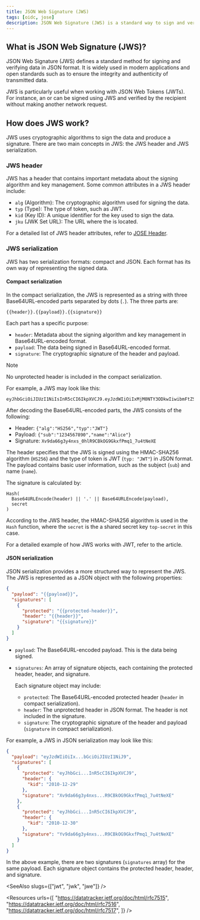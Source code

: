 ```yaml
---
title: JSON Web Signature (JWS)
tags: [oidc, jose]
description: JSON Web Signature (JWS) is a standard way to sign and verify data in JSON format. It is often used to ensure the integrity and authenticity of JSON Web Tokens (JWTs) in OpenID Connect (OIDC).
---
```


## What is JSON Web Signature (JWS)?

JSON Web Signature (JWS) defines a standard method for signing and verifying data in JSON format. It is widely used in modern applications and open standards such as <Ref slug="openid-connect" /> to ensure the integrity and authenticity of transmitted data.

JWS is particularly useful when working with <Ref slug="jwt">JSON Web Tokens (JWTs)</Ref>. For instance, an <Ref slug="id-token" /> or <Ref slug="access-token" /> can be signed using JWS and verified by the recipient without making another network request.

## How does JWS work?

JWS uses cryptographic algorithms to sign the data and produce a signature. There are two main concepts in JWS: the JWS header and JWS serialization.

### JWS header

JWS has a header that contains important metadata about the signing algorithm and key management. Some common attributes in a JWS header include:

- `alg` (Algorithm): The cryptographic algorithm used for signing the data.
- `typ` (Type): The type of token, such as JWT.
- `kid` (Key ID): A unique identifier for the key used to sign the data.
- `jku` (JWK Set URL): The URL where the <Ref slug="jwk" headingId="json-web-key-set-jwks" /> is located.

For a detailed list of JWS header attributes, refer to [JOSE Header](https://datatracker.ietf.org/doc/html/rfc7515#section-4).

### JWS serialization

JWS has two serialization formats: compact and JSON. Each format has its own way of representing the signed data.

#### Compact serialization

In the compact serialization, the JWS is represented as a string with three Base64URL-encoded parts separated by dots (`.`). The three parts are:

```
{{header}}.{{payload}}.{{signature}}
```

Each part has a specific purpose:

- `header`: Metadata about the signing algorithm and key management in Base64URL-encoded format.
- `payload`: The data being signed in Base64URL-encoded format.
- `signature`: The cryptographic signature of the header and payload.

> [!Note]
> No unprotected header is included in the compact serialization.

For example, a JWS may look like this:

```
eyJhbGciOiJIUzI1NiIsInR5cCI6IkpXVCJ9.eyJzdWIiOiIxMjM0NTY3ODkwIiwibmFtZSI6IkFsaWNlIn0.Xv9da66g3y4nxs_0hlR9CBkOG9GkxfPmq1_7u4tNeXE
```

After decoding the Base64URL-encoded parts, the JWS consists of the following:

- Header: `{"alg":"HS256","typ":"JWT"}`
- Payload: `{"sub":"1234567890","name":"Alice"}`
- Signature: `Xv9da66g3y4nxs_0hlR9CBkOG9GkxfPmq1_7u4tNeXE`

The header specifies that the JWS is signed using the HMAC-SHA256 algorithm (`HS256`) and the type of token is JWT (`typ: "JWT"`) in JSON format. The payload contains basic user information, such as the subject (`sub`) and name (`name`).

The signature is calculated by:

```
Hash(
  Base64URLEncode(header) || '.' || Base64URLEncode(payload),
  secret
)
```

According to the JWS header, the HMAC-SHA256 algorithm is used in the `Hash` function, where the `secret` is the a shared secret key `top-secret` in this case.

For a detailed example of how JWS works with JWT, refer to the <Ref slug="signing-key" /> article.

#### JSON serialization

JSON serialization provides a more structured way to represent the JWS. The JWS is represented as a JSON object with the following properties:

```json
{
  "payload": "{{payload}}",
  "signatures": [
    {
      "protected": "{{protected-header}}",
      "header": "{{header}}",
      "signature": "{{signature}}"
    }
  ]
}
```

- `payload`: The Base64URL-encoded payload. This is the data being signed.
- `signatures`: An array of signature objects, each containing the protected header, header, and signature.

  Each signature object may include:

  - `protected`: The Base64URL-encoded protected header (`header` in compact serialization).
  - `header`: The unprotected header in JSON format. The header is not included in the signature.
  - `signature`: The cryptographic signature of the header and payload (`signature` in compact serialization).

For example, a JWS in JSON serialization may look like this:

```json
{
  "payload": "eyJzdWIiOiIx...bGciOiJIUzI1NiJ9",
  "signatures": [
    {
      "protected": "eyJhbGci...InR5cCI6IkpXVCJ9",
      "header": {
        "kid": "2010-12-29"
      },
      "signature": "Xv9da66g3y4nxs...R9CBkOG9GkxfPmq1_7u4tNeXE"
    },
    {
      "protected": "eyJhbGci...InR5cCI6IkpXVCJ9",
      "header": {
        "kid": "2010-12-30"
      },
      "signature": "Yv9da66g3y4nxs...R9CBkOG9GkxfPmq1_7u4tNeXE"
    }
  ]
}
```

In the above example, there are two signatures (`signatures` array) for the same payload. Each signature object contains the protected header, header, and signature.

<SeeAlso slugs={["jwt", "jwk", "jwe"]} />

<Resources
  urls={[
    "https://datatracker.ietf.org/doc/html/rfc7515",
    "https://datatracker.ietf.org/doc/html/rfc7516",
    "https://datatracker.ietf.org/doc/html/rfc7517",
  ]}
/>
